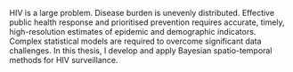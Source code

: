 HIV is a large problem.
Disease burden is unevenly distributed.
Effective public health response and prioritised prevention requires accurate, timely, high-resolution estimates of epidemic and demographic indicators.
Complex statistical models are required to overcome significant data challenges.
In this thesis, I develop and apply Bayesian spatio-temporal methods for HIV surveillance.
